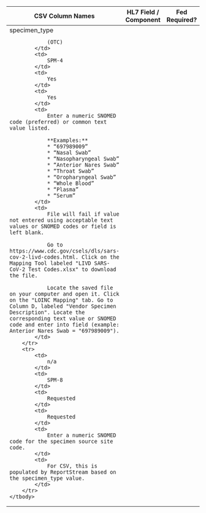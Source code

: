 <table className="usa-table" style={{tableLayout:"fixed"}}>
    <thead>
        <th>CSV Column Names</th>
        <th>HL7 Field / Component</th>
        <th>Fed Required?</th>
        <th>State Required?</th>
        <th>Data Requirements</th>
        <th>Additional Guidance</th>
    </thead>
    <tbody>
        <tr>
            <td>
                specimen_type

                (OTC)
            </td>
            <td>
                SPM-4
            </td>
            <td>
                Yes
            </td>
            <td>
                Yes
            </td>
            <td>
                Enter a numeric SNOMED code (preferred) or common text value listed.

                **Examples:**
                * “697989009”
                * “Nasal Swab”
                * “Nasopharyngeal Swab”
                * “Anterior Nares Swab”
                * “Throat Swab”
                * “Oropharyngeal Swab”
                * “Whole Blood”
                * “Plasma”
                * “Serum”
            </td>
            <td>
                File will fail if value not entered using acceptable text values or SNOMED codes or field is left blank.
                
                Go to https://www.cdc.gov/csels/dls/sars-cov-2-livd-codes.html. Click on the Mapping Tool labeled "LIVD SARS-CoV-2 Test Codes.xlsx" to download the file.

                Locate the saved file on your computer and open it. Click on the "LOINC Mapping" tab. Go to Column D, labeled "Vendor Specimen Description". Locate the corresponding text value or SNOMED code and enter into field (example: Anterior Nares Swab = "697989009").
            </td>
        </tr>
        <tr>
            <td>
                n/a
            </td>
            <td>
                SPM-8
            </td>
            <td>
                Requested
            </td>
            <td>
                Requested
            </td>
            <td>
                Enter a numeric SNOMED code for the specimen source site code.
            </td>
            <td>
                For CSV, this is populated by ReportStream based on the specimen_type value.
            </td>
        </tr>
    </tbody>
</table>
